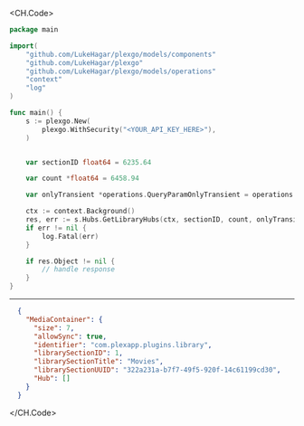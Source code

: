 
<CH.Code>
```go GetLibraryHubs.go
package main

import(
	"github.com/LukeHagar/plexgo/models/components"
	"github.com/LukeHagar/plexgo"
	"github.com/LukeHagar/plexgo/models/operations"
	"context"
	"log"
)

func main() {
    s := plexgo.New(
        plexgo.WithSecurity("<YOUR_API_KEY_HERE>"),
    )


    var sectionID float64 = 6235.64

    var count *float64 = 6458.94

    var onlyTransient *operations.QueryParamOnlyTransient = operations.QueryParamOnlyTransientZero

    ctx := context.Background()
    res, err := s.Hubs.GetLibraryHubs(ctx, sectionID, count, onlyTransient)
    if err != nil {
        log.Fatal(err)
    }

    if res.Object != nil {
        // handle response
    }
}
```
---

```json Example Response
  {
    "MediaContainer": {
      "size": 7,
      "allowSync": true,
      "identifier": "com.plexapp.plugins.library",
      "librarySectionID": 1,
      "librarySectionTitle": "Movies",
      "librarySectionUUID": "322a231a-b7f7-49f5-920f-14c61199cd30",
      "Hub": []
    }
  }
```
</CH.Code>
